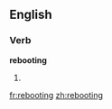 ==English==

===Verb===
'''rebooting'''

# {{present participle of|[[reboot]]}}

[[fr:rebooting]]
[[zh:rebooting]]